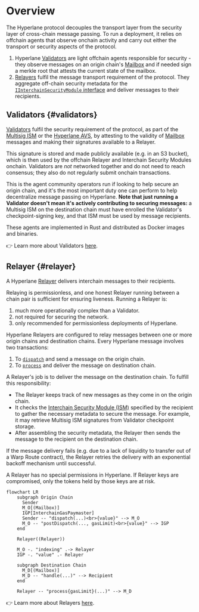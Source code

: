 # Overview

The Hyperlane protocol decouples the transport layer from the security layer of cross-chain message passing. To run a deployment, it relies on offchain agents that observe onchain activity and carry out either the transport or security aspects of the protocol.

1. Hyperlane [Validators](#validator) are light offchain agents responsible for security - they observe messages on an origin chain's [Mailbox](docs/protocol/mailbox.mdx) and if needed sign a merkle root that attests the current state of the mailbox.
2. [Relayers](#relayer) fulfil the message transport requirement of the protocol. They aggregate off-chain security metadata for the [`IInterchainSecurityModule` interface](/docs/protocol/ISM/modular-security.mdx) and deliver messages to their recipients.

## Validators {#validators}

[Validators](docs/protocol/agents/validators.mdx) fulfil the security requirement of the protocol, as part of the [Multisig ISM](docs/protocol/ISM/multisig-ISM.mdx) or the [Hyperlane AVS](docs/protocol/economic-security/hyperlane-avs.mdx), by attesting to the validity of [Mailbox](docs/protocol/mailbox.mdx) messages and making their signatures available to a Relayer.

This signature is stored and made publicly available (e.g. in an S3 bucket), which is then used by the offchain Relayer and Interchain Security Modules onchain. Validators are _not_ networked together and do not need to reach consensus; they also do not regularly submit onchain transactions.

This is the agent community operators run if looking to help secure an origin chain, and it's the most important duty one can perform to help decentralize message passing on Hyperlane. **Note that just running a Validator doesn't mean it's actively contributing to securing messages:** a Multisig ISM on the destination chain must have enrolled the Validator's checkpoint-signing key, and that ISM must be used by message recipients.

These agents are implemented in Rust and distributed as Docker images and binaries.

👉 Learn more about Validators [here](docs/protocol/agents/validators.mdx).

## Relayer {#relayer}

A Hyperlane [Relayer](docs/protocol/agents/relayer.mdx) delivers interchain messages to their recipients.

Relaying is permissionless, and one honest Relayer running between a chain pair is sufficient for ensuring liveness. Running a Relayer is:

1. much more operationally complex than a Validator.
2. not required for securing the network.
3. only recommended for permissionless deployments of Hyperlane.

Hyperlane Relayers are configured to relay messages between one or more origin chains and destination chains.
Every Hyperlane message involves two transactions:

1. To [`dispatch`](docs/reference/messaging/send.mdx) and send a message on the origin chain.
2. To [`process`](docs/reference/messaging/receive.mdx) and deliver the message on destination chain.

A Relayer's job is to deliver the message on the destination chain. To fulfill this responsibility:

- The Relayer keeps track of new messages as they come in on the origin chain.
- It checks the [Interchain Security Module (ISM)](/docs/protocol/ISM/modular-security.mdx) specified by the recipient to gather the necessary metadata to secure the message. For example, it may retrieve Multisig ISM signatures from Validator checkpoint storage.
- After assembling the security metadata, the Relayer then sends the message to the recipient on the destination chain.

If the message delivery fails (e.g. due to a lack of liquidity to transfer out of a Warp Route contract), the Relayer retries the delivery with an exponential backoff mechanism until successful.

A Relayer has no special permissions in Hyperlane. If Relayer keys are compromised, only the tokens held by those keys are at risk.

```mermaid
flowchart LR
    subgraph Origin Chain
      Sender
      M_O[(Mailbox)]
      IGP[InterchainGasPaymaster]
      Sender -- "dispatch(...)<br>{value}" --> M_O
      M_O -- "postDispatch(..., gasLimit)<br>{value}" --> IGP
    end

    Relayer((Relayer))

    M_O -. "indexing" .-> Relayer
    IGP -. "value" .- Relayer

    subgraph Destination Chain
      M_D[(Mailbox)]
      M_D -- "handle(...)" --> Recipient
    end

    Relayer -- "process{gasLimit}(...)" --> M_D
```

👉 Learn more about Relayers [here](docs/protocol/agents/relayer.mdx).
